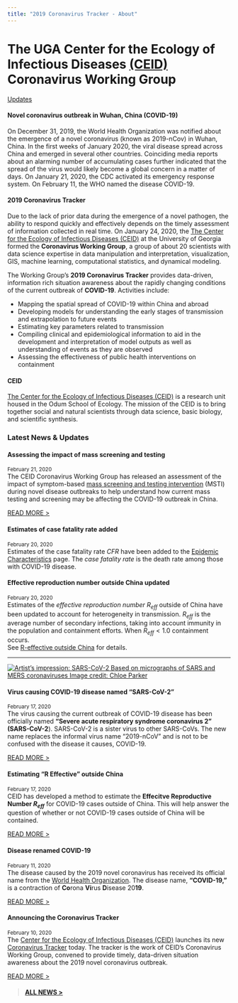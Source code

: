 ```yaml
---
title: "2019 Coronavirus Tracker - About"
---
```


</div> <!-- container-fluid main-container -->

<div class="jumbotron jumbotron-fluid">
<div class="container">
  <!--<h1 class="display-3">Hello, world!</h1>-->
  <h1 class="lead">The UGA Center for the Ecology of Infectious Diseases [(CEID)](http://ceid.uga.edu)<br><strong>Coronavirus Working Group</strong></h2>
  <!--
  <hr class="my-4">
  <p>It uses utility classes for typography and spacing to space content out within the larger container.</p>
  <p class="lead">
  -->
    <a class="btn btn-primary btn-lg" href="news.html" role="button">Updates</a>
  </p>
</div>
</div>

<div class="container-fluid main-container"> <!-- container-fluid main-container -->


<div class="row">
<div class="col-sm-8">
#### Novel coronavirus outbreak in Wuhan, China (COVID-19)

On December 31, 2019, the World Health Organization was notified about the emergence of a novel coronavirus (known as 2019-nCov) in Wuhan, China. In the first weeks of January 2020, the viral disease spread across China and emerged in several other countries. Coinciding media reports about an alarming number of accumulating cases further indicated that the spread of the virus would likely become a global concern in a matter of days. On January 21, 2020, the CDC activated its emergency response system. On February 11, the WHO named the disease COVID-19.

#### 2019 Coronavirus Tracker

Due to the lack of prior data during the emergence of a novel pathogen, the ability to respond quickly and effectively depends on the timely assessment of information collected in real time. On January 24, 2020, the [The Center for the Ecology of Infectious Diseases (CEID)](http://ceid.uga.edu) at the University of Georgia formed the **Coronavirus Working Group**, a group of about 20 scientists with data science expertise in data manipulation and interpretation, visualization, GIS, machine learning, computational statistics, and dynamical modeling.

The Working Group's **2019 Coronavirus Tracker** provides data-driven, information rich situation awareness about the rapidly changing conditions of the current outbreak of **COVID-19**. Activities include:

* Mapping the spatial spread of COVID-19 within China and abroad
* Developing models for understanding the early stages of transmission and extrapolation to future events
* Estimating key parameters related to transmission
* Compiling clinical and epidemiological information to aid in the development and interpretation of model outputs as well as understanding of events as they are observed
* Assessing the effectiveness of public health interventions on containment

#### CEID

[The Center for the Ecology of Infectious Diseases (CEID)](http://ceid.uga.edu) is a research unit housed in the Odum School of Ecology. The mission of the CEID is to bring together social and natural scientists through data science, basic biology, and scientific synthesis.

</div>


<!--NEWS ITEMS-->

<div class="col-sm-4">
<div class="card mb-0">
<div class="card-header">
### Latest News & Updates
</div>

<!--NEWS ITEM-->
<div class="card">
<div class="card-body">
<div class="card-title">
#### Assessing the impact of mass screening and testing
</div>
<p class="card-text">
<small class="card-subtitle mb-2 text-muted">February 21, 2020</small><br>
The CEID Coronavirus Working Group has released an assessment of the impact of symptom-based [mass screening and testing intervention](mass_testing.html) (MSTI) during novel disease outbreaks to help understand how current mass testing and screening may be affecting the COVID-19 outbreak in China.
</p>
<div class="card-link">
[READ MORE >](news.html#news-masstesting)
</div>
</div>
</div>

<!--NEWS ITEM-->
<div class="card">
<div class="card-body">
<div class="card-title">
#### Estimates of case fatality rate added
</div>
<p class="card-text">
<small class="card-subtitle mb-2 text-muted">February 20, 2020</small><br>
Estimates of the case fatality rate $CFR$ have been added to the [Epidemic Characteristics](parameters.html) page. The *case fatality rate* is the death rate among those with COVID-19 disease.
</p>
<div class="card-link">
<!--[READ MORE >](news.html#news-cfr)-->
</div>
</div>
</div>

<!--NEWS ITEM-->
<div class="card">
<div class="card-body">
<div class="card-title">
#### Effective reproduction number outside China updated
</div>
<p class="card-text">
<small class="card-subtitle mb-2 text-muted">February 20, 2020</small><br>
Estimates of the *effective reproduction number* $R_{eff}$ outside of China have been updated to account for heterogeneity in transmission. $R_{eff}$ is the average number of secondary infections, taking into account immunity in the population and containment efforts. When $R_{eff} < 1.0$ containment occurs.  
See [R-effective outside China](reff-outside.html) for details.<hr>
</p>
<div class="card-link">
<!--[READ MORE >](news.html#news-cfr)-->
</div>
</div>
</div>


<!--NEWS ITEM-->
<div class="card">
<div class="card-body">
<a href="news.html#news-sars-cov-2">![<small><em><small><em>Artist's impression: SARS-CoV-2<br>Based on micrographs of SARS and MERS coronaviruses<br>Image credit: Chloe Parker</em></small>](images/2019ncov_Parker/Image-4.jpeg)</a>
<div class="card-title">
#### Virus causing COVID-19 disease named "SARS-CoV-2"
</div>
<p class="card-text">
<small class="card-subtitle mb-2 text-muted">February 17, 2020</small><br>
The virus causing the current outbreak of COVID-19 disease has been officially named **"Severe acute respiratory syndrome coronavirus 2" (SARS-CoV-2**).  SARS-CoV-2 is a sister virus to other SARS-CoVs. The new name replaces the informal virus name "2019-nCoV" and is not to be confused with the disease it causes, COVID-19.
</p>
<div class="card-link">
[READ MORE >](news.html#news-sars-cov-2)
</div>
</div>
</div>


<!--NEWS ITEM-->
<div class="card hidden">
<div class="card-body">
<div class="card-title">
#### Estimating "R Effective" outside China
</div>
<p class="card-text">
<small class="card-subtitle mb-2 text-muted">February 17, 2020</small><br>
CEID has developed a method to estimate the **Effecitve Reproductive Number $R_{eff}$** for COVID-19 cases outside of China. This will help answer the question of whether or not COVID-19 cases outside of China will be contained.
</p>
<div class="card-link">
[READ MORE >](news.html#news-reff-outside)
</div>
</div>
</div>

<!--NEWS ITEM-->
<div class="card hidden">
<div class="card-body">
<div class="card-title">
#### Disease renamed COVID-19
</div>
<p class="card-text"><small class="card-subtitle mb-2 text-muted">February 11, 2020</small><br>
The disease caused by the 2019 novel coronavirus has received its official name from the [World Health Organization](https://www.who.int/). The disease name, **"COVID-19,"** is a contraction of **Co**rona **Vi**rus **D**isease 20**19**.
</p>
<div class="card-link">
[READ MORE >](news.html#news-covid-19)
</div>
</div>
</div>

<!--NEWS ITEM HIDDEN-->

<div class="card hidden">
<div class="card-body">
<div class="card-title">
#### Announcing the Coronavirus Tracker
</div>
<p class="card-text">
<small class="card-subtitle mb-2 text-muted">February 10, 2020</small><br>
The [Center for the Ecology of Infectious Diseases (CEID)](http://ceid.uga.edu) launches its new [Coronavirus Tracker](http://2019-coronavirus-tracker.com) today. The tracker is the work of CEID's Coronavirus Working Group, convened to provide timely, data-driven situation awareness about the 2019 novel coronavirus outbreak.
</p>
<div class="card-link">
[READ MORE >](news.html#news-announcing-ncov-tracker)
</div>
</div>
</div>

<!--LINK TO OLDER NEWS-->
<div class="card-footer">
<div class="card-body">>
#### [ALL NEWS >](news.html)
</div>
</div>

<!--END-->
</div>
</div>
</div>
